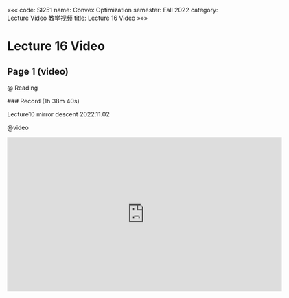 «««
code: SI251
name: Convex Optimization
semester: Fall 2022
category: Lecture Video 教学视频
title: Lecture 16 Video
»»»

# Lecture 16 Video

## Page 1 (video)

@ Reading

<div class="markdown-body">
### Record (1h 38m 40s)

Lecture10 mirror descent 2022.11.02
</div>

@video

<iframe src="https://sbbrisk.com/e/za557nrjkmoy.html" frameborder=0 marginwidth=0 marginheight=0 scrolling=no width=640 height=360 allowfullscreen></iframe>
